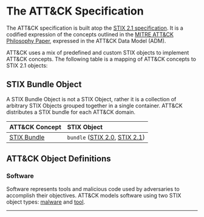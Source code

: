 
# The ATT&CK Specification

The ATT&CK specification is built atop the [STIX 2.1 specification](https://oasis-open.github.io/cti-documentation/resources#stix-21-specification). It is a codified expression of the concepts outlined in the [MITRE ATT&CK Philosophy Paper](https://attack.mitre.org/docs/ATTACK_Design_and_Philosophy_March_2020.pdf), expressed in the ATT&CK Data Model (ADM).

ATT&CK uses a mix of predefined and custom STIX objects to implement ATT&CK concepts. The following table is a mapping of ATT&CK concepts to STIX 2.1 objects:

## STIX Bundle Object

A STIX Bundle Object is not a STIX Object, rather it is a collection of arbitrary STIX Objects grouped together in a single container.
ATT&CK distributes a STIX bundle for each ATT&CK domain.

| ATT&CK Concept | STIX Object |
|:-------------- |:----------- |
| [STIX Bundle](./stix-bundle.schema) | `bundle` ([STIX 2.0](https://docs.oasis-open.org/cti/stix/v2.0/cs01/part1-stix-core/stix-v2.0-cs01-part1-stix-core.html#_Toc496709292), [STIX 2.1](https://docs.oasis-open.org/cti/stix/v2.1/os/stix-v2.1-os.html#_gms872kuzdmg)) |

<OverviewTable />

## ATT&CK Object Definitions

### Software

Software represents tools and malicious code used by adversaries to accomplish their objectives.
ATT&CK models software using two STIX object types:
[malware](http://docs.oasis-open.org/cti/stix/v2.0/csprd01/part2-stix-objects/stix-v2.0-csprd01-part2-stix-objects.html#_Toc476230945)
and [tool](http://docs.oasis-open.org/cti/stix/v2.0/csprd01/part2-stix-objects/stix-v2.0-csprd01-part2-stix-objects.html#_Toc476230961).

---
